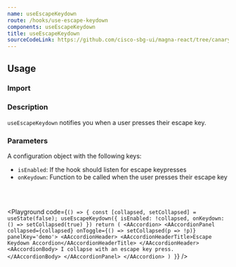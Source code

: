 ```yaml
---
name: useEscapeKeydown
route: /hooks/use-escape-keydown
components: useEscapeKeydown
title: useEscapeKeydown
sourceCodeLink: https://github.com/cisco-sbg-ui/magna-react/tree/canary/framework/hooks/useEscapeKeydown
---
```


## Usage

### Import

<ComponentImport components="useEscapeKeydown" />

### Description

`useEscapeKeydown` notifies you when a user presses their escape key.

### Parameters

A configuration object with the following keys:

- `isEnabled`: If the hook should listen for escape keypresses
- `onKeydown`: Function to be called when the user presses their escape key

<br />
<br />

<Playground
  code={`() => {
    const [collapsed, setCollapsed] = useState(false);
    useEscapeKeydown({
      isEnabled: !collapsed,
      onKeydown: () => setCollapsed(true)
    })
    return (
      <AAccordion>
        <AAccordionPanel
            collapsed={collapsed}
            onToggle={() => setCollapsed(p => !p)}
            panelKey='demo'>
          <AAccordionHeader>
            <AAccordionHeaderTitle>Escape Keydown Accordion</AAccordionHeaderTitle>
          </AAccordionHeader>
          <AAccordionBody>
            I collapse with an escape key press.
          </AAccordionBody>
        </AAccordionPanel>
      </AAccordion>
    )
  }`}
/>
